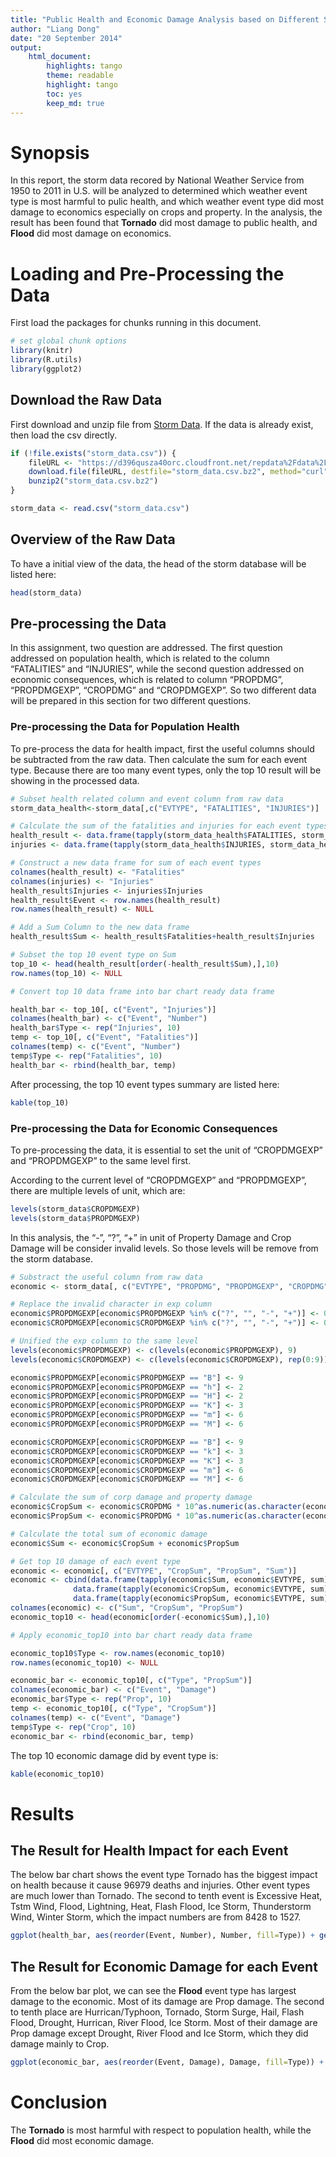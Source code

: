 ```yaml
---
title: "Public Health and Economic Damage Analysis based on Different Storm Event Type From 1950 to 2011 in U.S."
author: "Liang Dong"
date: "20 September 2014"
output: 
    html_document:
        highlights: tango
        theme: readable
        highlight: tango
        toc: yes
        keep_md: true
---
```

# Synopsis

In this report, the storm data recored by National Weather Service from 1950 to 2011 in U.S.  will be analyzed to determined which weather event type is most harmful to pulic health, and which weather event type did most damage to economics especially on crops and property. In the analysis, the result has been found that **Tornado** did most damage to public health, and **Flood** did most damage on economics.

# Loading and Pre-Processing the Data

First load the packages for chunks running in this document.

```r
# set global chunk options
library(knitr)
library(R.utils)
library(ggplot2)
```

## Download the Raw Data

First download and unzip file from [Storm Data](https://d396qusza40orc.cloudfront.net/repdata%2Fdata%2FStormData.csv.bz2). If the data is already exist, then load the csv directly.

```r
if (!file.exists("storm_data.csv")) {
    fileURL <- "https://d396qusza40orc.cloudfront.net/repdata%2Fdata%2FStormData.csv.bz2"
    download.file(fileURL, destfile="storm_data.csv.bz2", method="curl")
    bunzip2("storm_data.csv.bz2")    
}

storm_data <- read.csv("storm_data.csv")
```

## Overview of the Raw Data

To have a initial view of the data, the head of the storm database will be listed here:

```r
head(storm_data)
```

## Pre-processing the Data

In this assignment, two question are addressed. The first question addressed on population health, which is related to the column "FATALITIES" and "INJURIES", while the second question addressed on economic consequences, which is related to column "PROPDMG", "PROPDMGEXP", "CROPDMG" and "CROPDMGEXP". So two different data will be prepared in this section for two different questions.

### Pre-processing the Data for Population Health

To pre-process the data for health impact, first the useful columns should be subtracted from the raw data. Then calculate the sum for each event type. Because there are too many event types, only the top 10 result will be showing in the processed data.

```r
# Subset health related column and event column from raw data
storm_data_health<-storm_data[,c("EVTYPE", "FATALITIES", "INJURIES")]

# Calculate the sum of the fatalities and injuries for each event types
health_result <- data.frame(tapply(storm_data_health$FATALITIES, storm_data_health$EVTYPE, sum))
injuries <- data.frame(tapply(storm_data_health$INJURIES, storm_data_health$EVTYPE, sum), row.names = NULL)

# Construct a new data frame for sum of each event types
colnames(health_result) <- "Fatalities"
colnames(injuries) <- "Injuries"
health_result$Injuries <- injuries$Injuries
health_result$Event <- row.names(health_result)
row.names(health_result) <- NULL

# Add a Sum Column to the new data frame
health_result$Sum <- health_result$Fatalities+health_result$Injuries

# Subset the top 10 event type on Sum
top_10 <- head(health_result[order(-health_result$Sum),],10)
row.names(top_10) <- NULL

# Convert top 10 data frame into bar chart ready data frame

health_bar <- top_10[, c("Event", "Injuries")] 
colnames(health_bar) <- c("Event", "Number") 
health_bar$Type <- rep("Injuries", 10)
temp <- top_10[, c("Event", "Fatalities")]
colnames(temp) <- c("Event", "Number") 
temp$Type <- rep("Fatalities", 10)
health_bar <- rbind(health_bar, temp)
```

After processing, the top 10 event types summary are listed here:

```r
kable(top_10)
```

### Pre-processing the Data for Economic Consequences

To pre-processing the data, it is essential to set the unit of "CROPDMGEXP" and "PROPDMGEXP" to the same level first.

According to the current level of "CROPDMGEXP" and "PROPDMGEXP", there are multiple levels of unit, which are:

```r
levels(storm_data$CROPDMGEXP)
levels(storm_data$PROPDMGEXP)
```

In this analysis, the "-", "?", "+" in unit of Property Damage and Crop Damage will be consider invalid levels. So those levels will be remove from the storm database.

```r
# Substract the useful column from raw data
economic <- storm_data[, c("EVTYPE", "PROPDMG", "PROPDMGEXP", "CROPDMG", "CROPDMGEXP")]

# Replace the invalid character in exp column
economic$PROPDMGEXP[economic$PROPDMGEXP %in% c("?", "", "-", "+")] <- 0
economic$CROPDMGEXP[economic$CROPDMGEXP %in% c("?", "", "-", "+")] <- 0

# Unified the exp column to the same level
levels(economic$PROPDMGEXP) <- c(levels(economic$PROPDMGEXP), 9)
levels(economic$CROPDMGEXP) <- c(levels(economic$CROPDMGEXP), rep(0:9))

economic$PROPDMGEXP[economic$PROPDMGEXP == "B"] <- 9
economic$PROPDMGEXP[economic$PROPDMGEXP == "h"] <- 2
economic$PROPDMGEXP[economic$PROPDMGEXP == "H"] <- 2
economic$PROPDMGEXP[economic$PROPDMGEXP == "K"] <- 3
economic$PROPDMGEXP[economic$PROPDMGEXP == "m"] <- 6
economic$PROPDMGEXP[economic$PROPDMGEXP == "M"] <- 6

economic$CROPDMGEXP[economic$CROPDMGEXP == "B"] <- 9
economic$CROPDMGEXP[economic$CROPDMGEXP == "k"] <- 3
economic$CROPDMGEXP[economic$CROPDMGEXP == "K"] <- 3
economic$CROPDMGEXP[economic$CROPDMGEXP == "m"] <- 6
economic$CROPDMGEXP[economic$CROPDMGEXP == "M"] <- 6

# Calculate the sum of corp damage and property damage
economic$CropSum <- economic$CROPDMG * 10^as.numeric(as.character(economic$CROPDMGEXP))
economic$PropSum <- economic$PROPDMG * 10^as.numeric(as.character(economic$PROPDMGEXP))

# Calculate the total sum of economic damage
economic$Sum <- economic$CropSum + economic$PropSum

# Get top 10 damage of each event type
economic <- economic[, c("EVTYPE", "CropSum", "PropSum", "Sum")]
economic <- cbind(data.frame(tapply(economic$Sum, economic$EVTYPE, sum)), 
              data.frame(tapply(economic$CropSum, economic$EVTYPE, sum)),
              data.frame(tapply(economic$PropSum, economic$EVTYPE, sum)))
colnames(economic) <- c("Sum", "CropSum", "PropSum")
economic_top10 <- head(economic[order(-economic$Sum),],10)

# Apply economic_top10 into bar chart ready data frame

economic_top10$Type <- row.names(economic_top10)
row.names(economic_top10) <- NULL

economic_bar <- economic_top10[, c("Type", "PropSum")] 
colnames(economic_bar) <- c("Event", "Damage") 
economic_bar$Type <- rep("Prop", 10)
temp <- economic_top10[, c("Type", "CropSum")]
colnames(temp) <- c("Event", "Damage") 
temp$Type <- rep("Crop", 10)
economic_bar <- rbind(economic_bar, temp)
```

The top 10 economic damage did by event type is:

```r
kable(economic_top10)
```

# Results

## The Result for Health Impact for each Event

The below bar chart shows the event type Tornado has the biggest impact on health because it cause 96979 deaths and injuries. Other event types are much lower than Tornado. The second to tenth event is Excessive Heat, Tstm Wind, Flood, Lightning, Heat, Flash Flood, Ice Storm, Thunderstorm Wind, Winter Storm, which the impact numbers are from 8428 to 1527.

```r
ggplot(health_bar, aes(reorder(Event, Number), Number, fill=Type)) + geom_bar(stat="identity") + theme(axis.text.x = element_text(angle = 45, hjust = 1)) + xlab("Event Types") + ylab("Sum of Fatalities and Injuries") + ggtitle("Population Health Impact by\n Different Weather Types in U.S.\n 1950 - 2011")
```

## The Result for Economic Damage for each Event

From the below bar plot, we can see the **Flood** event type has largest damage to the economic. Most of its damage are Prop damage. The second to tenth place are Hurrican/Typhoon, Tornado, Storm Surge, Hail, Flash Flood, Drought, Hurrican, River Flood, Ice Storm. Most of their damage are Prop damage except Drought, River Flood and Ice Storm, which they did damage mainly to Crop.

```r
ggplot(economic_bar, aes(reorder(Event, Damage), Damage, fill=Type)) + geom_bar(stat="identity") + theme(axis.text.x = element_text(angle = 45, hjust = 1)) + xlab("Event Types") + ylab("Sum of Economic Damage") + ggtitle("Economic Damage by\n Different Weather Types in U.S.\n 1950 - 2011")
```

# Conclusion

The **Tornado** is most harmful with respect to population health, while the **Flood** did most economic damage.

